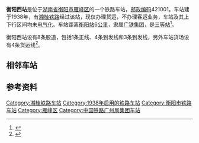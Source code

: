 {{noteTA
|1=zh-cn:始发车次; zh-hk:列車班次;
|2=zh-cn:车次; zh-hk:班次;
}}
{{Infobox China railway station 
|车站名称 = 衡阳西站
|车站拼音 = Hengyangxi
|英文名称 = Hengyangxi Railway Station
|车站代码 = 35969<ref>{{cite book|title=中华人民共和国铁路车站代码（GB/T 10302-2010）|publisher=中国标准出版社|year=2010|isbn=155066140495|ignore-isbn-error=true|pages=14}}</ref>
|电报码 = 
|拼音码 = 
|车站位置 = [[湖南省|湖南省]][[衡阳市|衡阳市]]
|归属 = [[广铁集团|广铁集团]]
|车站等级 = [[三等站_(中铁)|三等站]]
|线路 = [[湘桂铁路|湘桂铁路]]
}}
'''衡阳西站'''是位于[[湖南省|湖南省]][[衡阳市|衡阳市]][[雁峰区|雁峰区]]的一个铁路车站，[[邮政编码|邮政编码]]421001。车站建于1938年，有[[湘桂铁路|湘桂铁路]]经过该站，现仅办理货运，不办理客运业务，车站及其上下行区间均未[[电气化|电气化]]。车站距离[[衡阳站|衡阳站]]6[[公里|公里]]，隶属[[广铁集团|广铁集团]]，是[[三等站_(中铁)|三等站]]<ref>{{Cite book|title=中国铁路站名词典|last=孙本祥主编|first=|publisher=北京：[[中国铁道出版社|中国铁道出版社]]|year=2003.04|isbn=7-113-03941-3|location=|pages=480}}</ref>。

衡阳西站设有8条股道，包括1条正线、4条到发线和3条到发线，另外车站货场设有4条货运线<ref name="csu">{{cite journal|author=汪恒明|title=湘桂线（衡永段）扩能工程对衡阳枢纽的影响及其对策|publisher=中南大学|year=2007|doi=10.7666/d.y1083618}}</ref>。
==相邻车站==
{{start rail box}}
{{s-inop|[[衡阳站|衡阳站]]|{{站|衡阳北}}方向}}
{{s-line|[[湘桂铁路|湘桂铁路]]<br>← 2km 周家坳站 ?km →}}
{{s-inop|''<s>[[朱家堰站|朱家堰站]]</s>''（已撤销）<br>[[三塘站|三塘站]]|{{站|凭祥}}方向}}
{{end box}}
==参考资料==
{{reflist}}
{{湘桂铁路}}

[[Category:湘桂铁路车站|Category:湘桂铁路车站]]
[[Category:1938年启用的铁路车站|Category:1938年启用的铁路车站]]
[[Category:衡阳市铁路车站|Category:衡阳市铁路车站]]
[[Category:雁峰区|Category:雁峰区]]
[[Category:中国铁路广州局集团车站|Category:中国铁路广州局集团车站]]


{{铁路车站小作品}}
{{湖南小作品}}